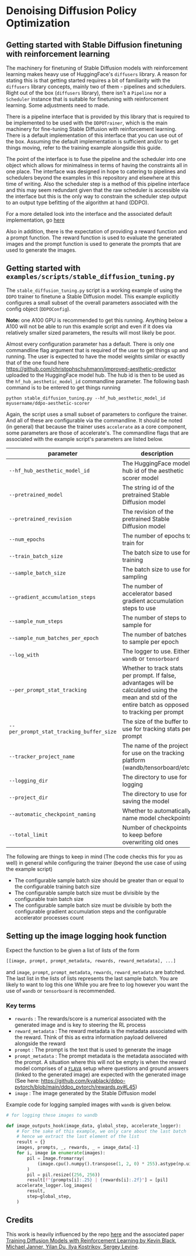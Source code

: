 # Denoising Diffusion Policy Optimization
## Getting started with Stable Diffusion finetuning with reinforcement learning

The machinery for finetuning of Stable Diffusion models with reinforcement learning makes heavy use of HuggingFace's `diffusers`
library. A reason for  stating this is that getting started requires a bit of familiarity with the `diffusers` library concepts, mainly two of them - pipelines and schedulers.
Right out of the box (`diffusers` library), there isn't a `Pipeline` nor a `Scheduler` instance that is suitable for finetuning with reinforcement learning. Some adjustments need to made. 

There is a pipeline interface that is provided by this library that is required to be implemented to be used with the `DDPOTrainer`, which is the main machinery for fine-tuning Stable Diffusion with reinforcement learning. 
There is a default implementation of this interface that you can use out of the box. Assuming the default implementation is sufficient and/or to get things moving, refer to the training example alongside this guide. 

The point of the interface is to fuse the pipeline and the scheduler into one object which allows for minimalness in terms of having the constraints all in one place. The interface was designed in hope to catering to  pipelines and schedulers beyond the examples in this repository and elsewhere at this time of writing. Also the scheduler step is a method of this pipeline interface and this may seem redundant given that the raw scheduler is accessible via the interface but this is the only way to constrain the scheduler step output to an output type befitting of the algorithm at hand (DDPO).

For a more detailed look into the interface and the associated default implementation, go [here](https://github.com/lvwerra/trl/tree/main/trl/models/modeling_sd_base.py)

Also in addition, there is the expectation of providing a reward function and a prompt function. The reward function is used to evaluate the generated images  and the prompt function is used to generate the prompts that are used to generate the images.

## Getting started with `examples/scripts/stable_diffusion_tuning.py`

The `stable_diffusion_tuning.py` script is a working example of using the `DDPO` trainer to finetune a Stable Diffusion model. This example explicitly configures a small subset of the overall parameters associated with the config object (`DDPOConfig`).

**Note:** one A100 GPU is recommended to get this running. Anything below a A100 will not be able to run this example script and even if it does via relatively smaller sized parameters, the results will most likely be poor.

Almost every configuration parameter has a default. There is only one commandline flag argument that is required of the user to get things up and running. The user is expected to have the model weights similar or exactly that of the one found here https://github.com/christophschuhmann/improved-aesthetic-predictor uploaded to the HuggingFace model hub. The hub id is then to be used as the `hf_hub_aesthetic_model_id` commandline parameter. The following bash command is to be entered to get things running

```batch
python stable_diffusion_tuning.py --hf_hub_aesthetic_model_id myusername/ddpo-aesthetic-scorer
```

Again, the script uses a small subset of parameters to configure the trainer. And all of these are configurable via the commandline.
It should be noted (in general) that because the trainer uses `accelerate` as a core component, some parameters are those of accelerate's.
The commandline flags that are associated with the example script's parameters are listed below.

|parameter|description|default|
| ---- | ---- | ---- |
|`--hf_hub_aesthetic_model_id`|The HuggingFace model hub id of the aesthetic scorer model|None|
|`--pretrained_model`|The string id of the pretrained Stable Diffusion model|`"runwayml/stable-diffusion-v1-5"`|
|`--pretrained_revision`|The revision of the pretrained Stable Diffusion model|`"main"`|
|`--num_epochs`|The number of epochs to train for|`200`|
|`--train_batch_size`|The batch size to use for training|`3`|
|`--sample_batch_size`|The batch size to use for sampling|`6`|
|`--gradient_accumulation_steps`|The number of accelerator based gradient accumulation steps to use|`1`|
|`--sample_num_steps`| The number of steps to sample for|`50`|
|`--sample_num_batches_per_epoch`|The number of batches to sample per epoch|`4`|
|`--log_with`|The logger to use. Either `wandb` or `tensorboard`|`wandb`|
|`--per_prompt_stat_tracking`|Whether to track stats per prompt. If false, advantages will be calculated using the mean and std of the entire batch as opposed to tracking per prompt|`True`|
|`--per_prompt_stat_tracking_buffer_size`|The size of the buffer to use for tracking stats per prompt|`32`|
|`--tracker_project_name`|The name of the project for use on the tracking platform (wandb/tensorboard/etc) |`"stable_diffusion_training"`|
| `--logging_dir`|The directory to use for logging|`"logs"`|
| `--project_dir`|The directory to use for saving the model|`"save"`|
| `--automatic_checkpoint_naming`|Whether to automatically name model checkpoints|`True`|
| `--total_limit`| Number of checkpoints to keep before overwriting old ones|`5`|

The following are things to keep in mind (The code checks this for you as well) in general while configuring the trainer (beyond the use case of using the example script)

- The configurable sample batch size should be greater than or equal to the configurable training batch size
- The configurable sample batch size must be divisible by the configurable train batch size
- The configurable sample batch size must be divisible by both the configurable gradient accumulation steps and the configurable accelerator processes count

## Setting up the image logging hook function

Expect the function to be given a list of lists of the form
```python
[[image, prompt, prompt_metadata, rewards, reward_metadata], ...]

```
and `image`, `prompt`, `prompt_metadata`, `rewards`, `reward_metadata` are batched.
The last list in the lists of lists represents the last sample batch. You are likely to want to log this one
While you are free to log however you want the use of `wandb` or `tensorboard` is recommended.

### Key terms

- `rewards` : The rewards/score is a numerical associated with the generated image and is key to steering the RL process
- `reward_metadata` : The reward metadata is the metadata associated with the reward. Think of this as extra information payload delivered alongside the reward
- `prompt` : The prompt is the text that is used to generate the image
- `prompt_metadata` : The prompt metadata is the metadata associated with the prompt. A situation where this will not be empty is when the reward model comprises of a [`FLAVA`](https://huggingface.co/docs/transformers/model_doc/flava) setup where questions and ground answers (linked to the generated image) are expected with the generated image (See here: https://github.com/kvablack/ddpo-pytorch/blob/main/ddpo_pytorch/rewards.py#L45)
- `image` : The image generated by the Stable Diffusion model

Example code for logging sampled images with `wandb` is given below.

```python
# for logging these images to wandb

def image_outputs_hook(image_data, global_step, accelerate_logger):
    # For the sake of this example, we only care about the last batch
    # hence we extract the last element of the list
    result = {}
    images, prompts, _, rewards, _ = image_data[-1]
    for i, image in enumerate(images):
        pil = Image.fromarray(
            (image.cpu().numpy().transpose(1, 2, 0) * 255).astype(np.uint8)
        )
        pil = pil.resize((256, 256))
        result[f"{prompts[i]:.25} | {rewards[i]:.2f}"] = [pil]
    accelerate_logger.log_images(
        result,
        step=global_step,
    )

```

## Credits

This work is heavily influenced by the repo [here](https://github.com/kvablack/ddpo-pytorch) and the associated paper [Training Diffusion Models
with Reinforcement Learning by Kevin Black, Michael Janner, Yilan Du, Ilya Kostrikov, Sergey Levine](https://arxiv.org/abs/2305.13301).